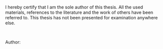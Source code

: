 I hereby certify that I am the sole author of this thesis. All the used materials, references
to the literature and the work of others have been referred to. This thesis has not been
presented for examination anywhere else.  

&nbsp;

Author:
